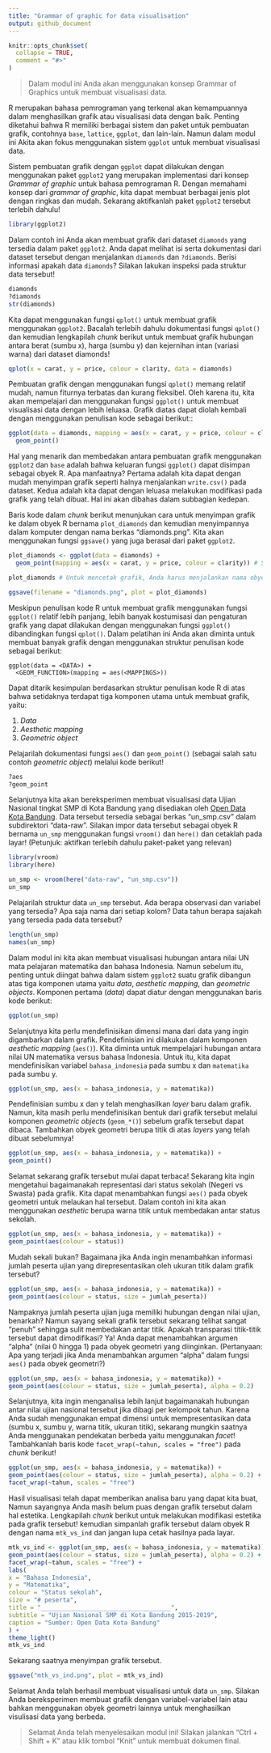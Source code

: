 ---
title: "Grammar of graphic for data visualisation"
output: github_document
---

```{r, include = FALSE}
knitr::opts_chunk$set(
  collapse = TRUE,
  comment = "#>"
)
```
<!-- Baris kode di atas merupakan pengaturan untuk dokumen R Markdown dan tidak akan tercetak pada berkas dokumen akhir -->

> Dalam modul ini Anda akan menggunakan konsep Grammar of Graphics untuk membuat visualisasi data.

R merupakan bahasa pemrograman yang terkenal akan kemampuannya dalam menghasilkan grafik atau visualisasi data dengan baik. Penting diketahui bahwa R memiliki berbagai sistem dan paket untuk pembuatan grafik, contohnya `base`, `lattice`, `ggplot`, dan lain-lain. Namun dalam modul ini Akita akan fokus menggunakan sistem `ggplot` untuk membuat visualisasi data.

Sistem pembuatan grafik dengan `ggplot` dapat dilakukan dengan menggunakan paket `ggplot2` yang merupakan implementasi dari konsep *Grammar of graphic* untuk bahasa pemrograman R. Dengan memahami konsep dari *grammar of graphic*, kita dapat membuat berbagai jenis plot dengan ringkas dan mudah. Sekarang aktifkanlah paket `ggplot2` tersebut terlebih dahulu!

```{r load-package}
library(ggplot2)
```

Dalam contoh ini Anda akan membuat grafik dari dataset `diamonds` yang tersedia dalam paket `ggplot2`. Anda dapat melihat isi serta dokumentasi dari dataset tersebut dengan menjalankan `diamonds` dan `?diamonds`. Berisi informasi apakah data `diamonds`? Silakan lakukan inspeksi pada struktur data tersebut!

```{r}
diamonds
?diamonds
str(diamonds)
```

Kita dapat menggunakan fungsi `qplot()` untuk membuat grafik menggunakan `ggplot2`. Bacalah terlebih dahulu dokumentasi fungsi `qplot()` dan kemudian lengkapilah *chunk* berikut untuk membuat grafik hubungan antara berat (sumbu x), harga (sumbu y) dan kejernihan intan (variasi warna) dari dataset diamonds!

```{r}
qplot(x = carat, y = price, colour = clarity, data = diamonds)
```

Pembuatan grafik dengan menggunakan fungsi `qplot()` memang relatif mudah, namun fiturnya terbatas dan kurang fleksibel. Oleh karena itu, kita akan mempelajari dan menggunakan fungsi `ggplot()` untuk membuat visualisasi data dengan lebih leluasa. Grafik diatas dapat diolah kembali dengan menggunakan penulisan kode sebagai berikut::

```{r}
ggplot(data = diamonds, mapping = aes(x = carat, y = price, colour = clarity)) +
  geom_point()
```

Hal yang menarik dan membedakan antara pembuatan grafik menggunakan `ggplot2` dan `base` adalah bahwa keluaran fungsi `ggplot()` dapat disimpan sebagai obyek R. Apa manfaatnya? Pertama adalah kita dapat dengan mudah menyimpan grafik seperti halnya menjalankan `write.csv()` pada dataset. Kedua adalah kita dapat dengan leluasa melakukan modifikasi pada grafik yang telah dibuat. Hal ini akan dibahas dalam subbagian kedepan.

Baris kode dalam *chunk* berikut menunjukan cara untuk menyimpan grafik ke dalam obyek R bernama `plot_diamonds` dan kemudian menyimpannya dalam komputer dengan nama berkas "diamonds.png". Kita akan menggunakan fungsi `ggsave()` yang juga berasal dari paket `ggplot2`.

```{r}
plot_diamonds <- ggplot(data = diamonds) +
  geom_point(mapping = aes(x = carat, y = price, colour = clarity)) # Saat output disimpan ke dalam obyek R, grafik tidak otomatis dicetak pada layar

plot_diamonds # Untuk mencetak grafik, Anda harus menjalankan nama obyek R yang sebelumnya dibuat

ggsave(filename = "diamonds.png", plot = plot_diamonds)
```

Meskipun penulisan kode R untuk membuat grafik menggunakan fungsi `ggplot()` relatif lebih panjang, lebih banyak kostumisasi dan pengaturan grafik yang dapat dilakukan dengan menggunakan fungsi `ggplot()` dibandingkan fungsi `qplot()`. Dalam pelatihan ini Anda akan diminta untuk membuat banyak grafik dengan menggunakan struktur penulisan kode sebagai berikut:

```
ggplot(data = <DATA>) +
  <GEOM_FUNCTION>(mapping = aes(<MAPPINGS>))
```

Dapat ditarik kesimpulan berdasarkan struktur penulisan kode R di atas bahwa setidaknya terdapat tiga komponen utama untuk membuat grafik, yaitu:

1. *Data*
2. *Aesthetic mapping*
3. *Geometric object*

Pelajarilah dokumentasi fungsi `aes()` dan `geom_point()` (sebagai salah satu contoh *geometric object*) melalui kode berikut!
```{r}
?aes
?geom_point
```

Selanjutnya kita akan bereksperimen membuat visualisasi data Ujian Nasional tingkat SMP di Kota Bandung yang disediakan oleh [Open Data Kota Bandung](http://data.bandung.go.id). Data tersebut tersedia sebagai berkas "un_smp.csv" dalam subdirektori "data-raw". Silakan impor data tersebut sebagai obyek R bernama `un_smp` menggunakan fungsi `vroom()` dan `here()` dan cetaklah pada layar! (Petunjuk: aktifkan terlebih dahulu paket-paket yang relevan)

```{r}
library(vroom)
library(here)
```

```{r}
un_smp <- vroom(here("data-raw", "un_smp.csv"))
un_smp
```

Pelajarilah struktur data `un_smp` tersebut. Ada berapa observasi dan variabel yang tersedia? Apa saja nama dari setiap kolom? Data tahun berapa sajakah yang tersedia pada data tersebut?

```{r}
length(un_smp)
names(un_smp)
```

Dalam modul ini kita akan membuat visualisasi hubungan antara nilai UN mata pelajaran matematika dan bahasa Indonesia. Namun sebelum itu, penting untuk diingat bahwa dalam sistem `ggplot2` suatu grafik dibangun atas tiga komponen utama yaitu *data*, *aesthetic mapping*, dan *geometric objects*. Komponen pertama (*data*) dapat diatur dengan menggunakan baris kode berikut:

```{r}
ggplot(un_smp)
```

Selanjutnya kita perlu mendefinisikan dimensi mana dari data yang ingin digambarkan dalam grafik. Pendefinisian ini dilakukan dalam komponen *aesthetic mapping* (`aes()`). Kita diminta untuk mempelajari hubungan antara nilai UN matematika versus bahasa Indonesia. Untuk itu, kita dapat mendefinisikan variabel `bahasa_indonesia` pada sumbu x dan `matematika` pada sumbu y.

```{r}
ggplot(un_smp, aes(x = bahasa_indonesia, y = matematika))
```

Pendefinisian sumbu x dan y telah menghasilkan *layer* baru dalam grafik. Namun, kita masih perlu mendefinisikan bentuk dari grafik tersebut melalui komponen *geometric objects* (`geom_*()`) sebelum grafik tersebut dapat dibaca. Tambahkan obyek geometri berupa titik di atas *layers* yang telah dibuat sebelumnya!

```{r}
ggplot(un_smp, aes(x = bahasa_indonesia, y = matematika)) +
geom_point()
```

Selamat sekarang grafik tersebut mulai dapat terbaca! Sekarang kita ingin mengetahui bagaimanakah representasi dari status sekolah (Negeri vs Swasta) pada grafik. Kita dapat menambahkan fungsi `aes()` pada obyek geometri untuk melaukan hal tersebut. Dalam contoh ini kita akan menggunakan *aesthetic* berupa warna titik untuk membedakan antar status sekolah.

```{r}
ggplot(un_smp, aes(x = bahasa_indonesia, y = matematika)) +
geom_point(aes(colour = status))
```

Mudah sekali bukan? Bagaimana jika Anda ingin menambahkan informasi jumlah peserta ujian yang direpresentasikan oleh ukuran titik dalam grafik tersebut?

```{r}
ggplot(un_smp, aes(x = bahasa_indonesia, y = matematika)) +
geom_point(aes(colour = status, size = jumlah_peserta))
```

Nampaknya jumlah peserta ujian juga memiliki hubungan dengan nilai ujian, benarkah? Namun sayang sekali grafik tersebut sekarang telihat sangat "penuh" sehingga sulit membedakan antar titik. Apakah transparasi titik-titik tersebut dapat dimodifikasi? Ya! Anda dapat menambahkan argumen "alpha" (nilai 0 hingga 1) pada obyek geometri yang diinginkan. (Pertanyaan: Apa yang terjadi jika Anda menambahkan argumen "alpha" dalam fungsi `aes()` pada obyek geometri?)

```{r}
ggplot(un_smp, aes(x = bahasa_indonesia, y = matematika)) +
geom_point(aes(colour = status, size = jumlah_peserta), alpha = 0.2)
```

Selanjutnya, kita ingin menganalisa lebih lanjut bagaimanakah hubungan antar nilai ujian nasional
tersebut jika dibagi per kelompok tahun. Karena Anda sudah menggunakan empat dimensi untuk mempresentasikan data (sumbu x, sumbu y, warna titik, ukuran titik), sekarang mungkin saatnya Anda menggunakan pendekatan berbeda yaitu menggunakan *facet*! Tambahkanlah baris kode `facet_wrap(~tahun, scales = "free")` pada *chunk* berikut!

```{r}
ggplot(un_smp, aes(x = bahasa_indonesia, y = matematika)) +
geom_point(aes(colour = status, size = jumlah_peserta), alpha = 0.2) +
facet_wrap(~tahun, scales = "free")
```

Hasil visualisasi telah dapat memberikan analisa baru yang dapat kita buat, Namun sayangnya Anda masih belum puas dengan grafik tersebut dalam hal estetika. Lengkapilah *chunk* berikut untuk melakukan modifikasi estetika pada grafik tersebut! kemudian simpanlah grafik tersebut dalam obyek R dengan nama `mtk_vs_ind` dan jangan lupa cetak hasilnya pada layar.

```{r}
mtk_vs_ind <- ggplot(un_smp, aes(x = bahasa_indonesia, y = matematika)) +
geom_point(aes(colour = status, size = jumlah_peserta), alpha = 0.2) +
facet_wrap(~tahun, scales = "free") +
labs(
x = "Bahasa Indonesia",
y = "Matematika",
colour = "Status sekolah",
size = "# peserta",
title = "____________________________________",
subtitle = "Ujian Nasional SMP di Kota Bandung 2015-2019",
caption = "Sumber: Open Data Kota Bandung"
) +
theme_light()
mtk_vs_ind
```

Sekarang saatnya menyimpan grafik tersebut.

```{r}
ggsave("mtk_vs_ind.png", plot = mtk_vs_ind)
```

Selamat Anda telah berhasil membuat visualisasi untuk data `un_smp`. Silakan Anda bereksperimen membuat grafik dengan variabel-variabel lain atau bahkan menggunakan obyek geometri lainnya untuk menghasilkan visulisasi data yang berbeda.

> Selamat Anda telah menyelesaikan modul ini! Silakan jalankan "Ctrl + Shift + K" atau klik tombol "Knit" untuk membuat dokumen final.
